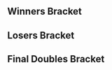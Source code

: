 {{DISPLAYTITLE:Full Bloom 3: ''Melee'' Doubles Bracket}}{{SetGame|melee}}{{Full Bloom 3 Melee Tabs |This=4}}
==Winners Bracket==
{{64DEDoublesWBracketA
|column-width=155
<!-- ROUND 1 -->
|r1m1t1p1=Leffen |r1m1t1p1flag=se
|r1m1t1p2=Ice |r1m1t1p2flag=de |r1m1t1score={{win}}
|r1m1t2p1=Bye |r1m1t2p1flag=
|r1m1t2p2=Bye |r1m1t2p2flag= |r1m1t2score=
|r1m1win=1

|r1m2t1p1=Tarchwood |r1m2t1p1flag=us
|r1m2t1p2=Banana Steve |r1m2t1p2flag=us |r1m2t1score=1
|r1m2t2p1=Suidt |r1m2t2p1flag=us
|r1m2t2p2=Biff$$$$ |r1m2t2p2flag=us |r1m2t2score=2
|r1m2win=2

|r1m3t1p1=Ginger |r1m3t1p1flag=us
|r1m3t1p2=Beach |r1m3t1p2flag=us |r1m3t1score=2
|r1m3t2p1=Rubica |r1m3t2p1flag=us
|r1m3t2p2=SuperiorJT |r1m3t2p2flag=us |r1m3t2score=0
|r1m3win=1

|r1m4t1p1=Reeve |r1m4t1p1flag=us
|r1m4t1p2=ORLY |r1m4t1p2flag=us |r1m4t1score=2
|r1m4t2p1=Stringer |r1m4t2p1flag=us
|r1m4t2p2=Gunhaver |r1m4t2p2flag=us |r1m4t2score=0
|r1m4win=1

|r1m5t1p1=Silent Wolf |r1m5t1p1flag=us
|r1m5t1p2=KJH |r1m5t1p2flag=us |r1m5t1score=2
|r1m5t2p1=Garbage |r1m5t2p1flag=us
|r1m5t2p2=Cancer |r1m5t2p2flag=us |r1m5t2score=0
|r1m5win=1

|r1m6t1p1=Papa |r1m6t1p1flag=us
|r1m6t1p2=Bumsqueeze |r1m6t1p2flag=us |r1m6t1score=2
|r1m6t2p1=Zicore |r1m6t2p1flag=us
|r1m6t2p2=Dannx |r1m6t2p2flag=us |r1m6t2score=0
|r1m6win=1

|r1m7t1p1=Drephen |r1m7t1p1flag=us
|r1m7t1p2=Kels |r1m7t1p2flag=us |r1m7t1score=2
|r1m7t2p1=Treyvon |r1m7t2p1flag=us
|r1m7t2p2=Thexy |r1m7t2p2flag=us |r1m7t2score=0
|r1m7win=1

|r1m8t1p1=Deep Fox |r1m8t1p1flag=us
|r1m8t1p2=Signd0g |r1m8t1p2flag=us |r1m8t1score=0
|r1m8t2p1=indy |r1m8t2p1flag=us
|r1m8t2p2=Amplas |r1m8t2p2flag=us |r1m8t2score=2
|r1m8win=2

|r1m9t1p1=S2J |r1m9t1p1flag=us
|r1m9t1p2=Shroomed |r1m9t1p2flag=us |r1m9t1score=DQ
|r1m9t2p1=IMDRR |r1m9t2p1flag=us
|r1m9t2p2=Xeno |r1m9t2p2flag=us |r1m9t2score={{win}}
|r1m9win=2

|r1m10t1p1=Wolven |r1m10t1p1flag=us
|r1m10t1p2=Seeze |r1m10t1p2flag=us |r1m10t1score=2
|r1m10t2p1=Knubs. |r1m10t2p1flag=us
|r1m10t2p2=Azzu |r1m10t2p2flag=us |r1m10t2score=0
|r1m10win=1

|r1m11t1p1=Captain Faceroll |r1m11t1p1flag=us
|r1m11t1p2=Nightmare |r1m11t1p2flag=ca |r1m11t1score=2
|r1m11t2p1=Mahatma |r1m11t2p1flag=us
|r1m11t2p2=set! |r1m11t2p2flag=us |r1m11t2score=0
|r1m11win=1

|r1m12t1p1=DairDev1L |r1m12t1p1flag=us
|r1m12t1p2=Den |r1m12t1p2flag=us |r1m12t1score=2
|r1m12t2p1=Bajef |r1m12t2p1flag=us
|r1m12t2p2=$PANK |r1m12t2p2flag=us |r1m12t2score=0
|r1m12win=1

|r1m13t1p1=The Moon |r1m13t1p1flag=us
|r1m13t1p2=Swedish Delight |r1m13t1p2flag=us |r1m13t1score=2
|r1m13t2p1=Anasazi |r1m13t2p1flag=us
|r1m13t2p2=Surfer Jesus |r1m13t2p2flag=us |r1m13t2score=0
|r1m13win=1

|r1m14t1p1=Ferriswheel |r1m14t1p1flag=us
|r1m14t1p2=notMitch |r1m14t1p2flag=us |r1m14t1score=0
|r1m14t2p1=Peanut |r1m14t2p1flag=us
|r1m14t2p2=Mr Pebbles |r1m14t2p2flag=us |r1m14t2score=2
|r1m14win=2

|r1m15t1p1=Rik |r1m15t1p1flag=us
|r1m15t1p2=Lanceinthepants |r1m15t1p2flag=us |r1m15t1score={{win}}
|r1m15t2p1=Penis Ryan |r1m15t2p1flag=us
|r1m15t2p2=Conquistadorable |r1m15t2p2flag=us |r1m15t2score=DQ
|r1m15win=1

|r1m16t1p1=Village Mascot |r1m16t1p1flag=us
|r1m16t1p2=Team Nick |r1m16t1p2flag=us |r1m16t1score=2
|r1m16t2p1=Qunt |r1m16t2p1flag=us
|r1m16t2p2=Resty Shackleford |r1m16t2p2flag=us |r1m16t2score=0
|r1m16win=1

|r1m17t1p1=Hungrybox |r1m17t1p1flag=us
|r1m17t1p2=SFAT |r1m17t1p2flag=us |r1m17t1score=2
|r1m17t2p1=Avian |r1m17t2p1flag=us
|r1m17t2p2=YamHam |r1m17t2p2flag=us |r1m17t2score=0
|r1m17win=1

|r1m18t1p1=Remix |r1m18t1p1flag=us
|r1m18t1p2=ASL |r1m18t1p2flag=us |r1m18t1score=0
|r1m18t2p1=weeaboo |r1m18t2p1flag=us
|r1m18t2p2=Thrash |r1m18t2p2flag=us |r1m18t2score=2
|r1m18win=2

|r1m19t1p1=Cob |r1m19t1p1flag=us
|r1m19t1p2=Amida |r1m19t1p2flag=us |r1m19t1score=2
|r1m19t2p1=Kush |r1m19t2p1flag=us
|r1m19t2p2=Free$ |r1m19t2p2flag=us |r1m19t2score=0
|r1m19win=1

|r1m20t1p1=voorhese |r1m20t1p1flag=us
|r1m20t1p2=Onisser |r1m20t1p2flag=us |r1m20t1score=2
|r1m20t2p1=iycewynd |r1m20t2p1flag=us
|r1m20t2p2=Purple |r1m20t2p2flag=us |r1m20t2score=0
|r1m20win=1

|r1m21t1p1=Vro |r1m21t1p1flag=us
|r1m21t1p2=Westballz |r1m21t1p2flag=us |r1m21t1score=2
|r1m21t2p1=Slime |r1m21t2p1flag=us
|r1m21t2p2=Russy |r1m21t2p2flag=us |r1m21t2score=0
|r1m21win=1

|r1m22t1p1=Nox |r1m22t1p1flag=us
|r1m22t1p2=Jacky |r1m22t1p2flag=us |r1m22t1score=1
|r1m22t2p1=Rasen |r1m22t2p1flag=us
|r1m22t2p2=simkins |r1m22t2p2flag=us |r1m22t2score=2
|r1m22win=2

|r1m23t1p1=Axe |r1m23t1p1flag=us
|r1m23t1p2=Trix |r1m23t1p2flag=us |r1m23t1score=2
|r1m23t2p1=Javes |r1m23t2p1flag=us
|r1m23t2p2=Drummer |r1m23t2p2flag=us |r1m23t2score=0
|r1m23win=1

|r1m24t1p1=Phrigid |r1m24t1p1flag=us
|r1m24t1p2=PKCrescent |r1m24t1p2flag=us |r1m24t1score=2
|r1m24t2p1=WINNIE |r1m24t2p1flag=us
|r1m24t2p2=Colonel Dog |r1m24t2p2flag=us |r1m24t2score=0
|r1m24win=1

|r1m25t1p1=Druggedfox |r1m25t1p1flag=us
|r1m25t1p2=MacD |r1m25t1p2flag=us |r1m25t1score=2
|r1m25t2p1=Centipede |r1m25t2p1flag=us
|r1m25t2p2=freeswat |r1m25t2p2flag=us |r1m25t2score=0
|r1m25win=1

|r1m26t1p1=Hacky |r1m26t1p1flag=us
|r1m26t1p2=Yogi |r1m26t1p2flag=us |r1m26t1score=0
|r1m26t2p1=Milhous |r1m26t2p1flag=us
|r1m26t2p2=AC |r1m26t2p2flag=us |r1m26t2score=2
|r1m26win=2

|r1m27t1p1=Mojo |r1m27t1p1flag=us
|r1m27t1p2=MattDotZeb |r1m27t1p2flag=us |r1m27t1score=2
|r1m27t2p1=Buckskinbay |r1m27t2p1flag=us
|r1m27t2p2=Waves |r1m27t2p2flag=us |r1m27t2score=0
|r1m27win=1

|r1m28t1p1=Zetts |r1m28t1p1flag=us
|r1m28t1p2=Fizzle_Boy |r1m28t1p2flag=us |r1m28t1score=2
|r1m28t2p1=Drownt |r1m28t2p1flag=us
|r1m28t2p2=SixRed |r1m28t2p2flag=us |r1m28t2score=0
|r1m28win=1

|r1m29t1p1=Duck |r1m29t1p1flag=us
|r1m29t1p2=Prince Abu |r1m29t1p2flag=us |r1m29t1score=2
|r1m29t2p1=Unsure |r1m29t2p1flag=us
|r1m29t2p2=Buttons |r1m29t2p2flag=us |r1m29t2score=0
|r1m29win=1

|r1m30t1p1=🔫 |r1m30t1p1flag=uz
|r1m30t1p2=LXIX |r1m30t1p2flag=ca |r1m30t1score={{win}}
|r1m30t2p1=$pud |r1m30t2p1flag=us
|r1m30t2p2=BananaSack |r1m30t2p2flag=us |r1m30t2score=DQ
|r1m30win=1

|r1m31t1p1=Phil |r1m31t1p1flag=us
|r1m31t1p2=HomeMadeWaffles |r1m31t1p2flag=us |r1m31t1score=2
|r1m31t2p1=Yankee |r1m31t2p1flag=us
|r1m31t2p2=Trusty Bag |r1m31t2p2flag=us |r1m31t2score=0
|r1m31win=1

|r1m32t1p1=Moy |r1m32t1p1flag=us
|r1m32t1p2=Ten |r1m32t1p2flag=us |r1m32t1score=0
|r1m32t2p1=Blahguy |r1m32t2p1flag=us
|r1m32t2p2=KittheShadow |r1m32t2p2flag=us |r1m32t2score=2
|r1m32win=2

<!-- ROUND 2 -->
|r2m1t1p1=Leffen |r2m1t1p1flag=se
|r2m1t1p2=Ice |r2m1t1p2flag=de |r2m1t1score=2
|r2m1t2p1=Suidt |r2m1t2p1flag=us
|r2m1t2p2=Biff$$$$ |r2m1t2p2flag=us |r2m1t2score=0
|r2m1win=1

|r2m2t1p1=Ginger |r2m2t1p1flag=us
|r2m2t1p2=Beach |r2m2t1p2flag=us |r2m2t1score=0
|r2m2t2p1=Reeve |r2m2t2p1flag=us
|r2m2t2p2=ORLY |r2m2t2p2flag=us |r2m2t2score=2
|r2m2win=2

|r2m3t1p1=Silent Wolf |r2m3t1p1flag=us
|r2m3t1p2=KJH |r2m3t1p2flag=us |r2m3t1score=2
|r2m3t2p1=Papa |r2m3t2p1flag=us
|r2m3t2p2=Bumsqueeze |r2m3t2p2flag=us |r2m3t2score=0
|r2m3win=1

|r2m4t1p1=Drephen |r2m4t1p1flag=us
|r2m4t1p2=Kels |r2m4t1p2flag=us |r2m4t1score=2
|r2m4t2p1=indy |r2m4t2p1flag=us
|r2m4t2p2=Amplas |r2m4t2p2flag=us |r2m4t2score=0
|r2m4win=1

|r2m5t1p1=IMDRR |r2m5t1p1flag=us
|r2m5t1p2=Xeno |r2m5t1p2flag=us |r2m5t1score=1
|r2m5t2p1=Wolven |r2m5t2p1flag=us
|r2m5t2p2=Seeze |r2m5t2p2flag=us |r2m5t2score=2
|r2m5win=2

|r2m6t1p1=Captain Faceroll |r2m6t1p1flag=us
|r2m6t1p2=Nightmare |r2m6t1p2flag=ca |r2m6t1score=2
|r2m6t2p1=DairDev1L |r2m6t2p1flag=us
|r2m6t2p2=Den |r2m6t2p2flag=us |r2m6t2score=0
|r2m6win=1

|r2m7t1p1=The Moon |r2m7t1p1flag=us
|r2m7t1p2=Swedish Delight |r2m7t1p2flag=us |r2m7t1score=2
|r2m7t2p1=Peanut |r2m7t2p1flag=us
|r2m7t2p2=Mr Pebbles |r2m7t2p2flag=us |r2m7t2score=0
|r2m7win=1

|r2m8t1p1=Rik |r2m8t1p1flag=us
|r2m8t1p2=Lanceinthepants |r2m8t1p2flag=us |r2m8t1score=2
|r2m8t2p1=Village Mascot |r2m8t2p1flag=us
|r2m8t2p2=Team Nick |r2m8t2p2flag=us |r2m8t2score=0
|r2m8win=1

|r2m9t1p1=Hungrybox |r2m9t1p1flag=us
|r2m9t1p2=SFAT |r2m9t1p2flag=us |r2m9t1score=2
|r2m9t2p1=weeaboo |r2m9t2p1flag=us
|r2m9t2p2=Thrash |r2m9t2p2flag=us |r2m9t2score=0
|r2m9win=1

|r2m10t1p1=Cob |r2m10t1p1flag=us
|r2m10t1p2=Amida |r2m10t1p2flag=us |r2m10t1score=1
|r2m10t2p1=voorhese |r2m10t2p1flag=us
|r2m10t2p2=Onisser |r2m10t2p2flag=us |r2m10t2score=2
|r2m10win=2

|r2m11t1p1=Vro |r2m11t1p1flag=us
|r2m11t1p2=Westballz |r2m11t1p2flag=us |r2m11t1score=2
|r2m11t2p1=Rasen |r2m11t2p1flag=us
|r2m11t2p2=simkins |r2m11t2p2flag=us |r2m11t2score=0
|r2m11win=1

|r2m12t1p1=Axe |r2m12t1p1flag=us
|r2m12t1p2=Trix |r2m12t1p2flag=us |r2m12t1score=2
|r2m12t2p1=Phrigid |r2m12t2p1flag=us
|r2m12t2p2=PKCrescent |r2m12t2p2flag=us |r2m12t2score=0
|r2m12win=1

|r2m13t1p1=Druggedfox |r2m13t1p1flag=us
|r2m13t1p2=MacD |r2m13t1p2flag=us |r2m13t1score=2
|r2m13t2p1=Milhous |r2m13t2p1flag=us
|r2m13t2p2=AC |r2m13t2p2flag=us |r2m13t2score=0
|r2m13win=1

|r2m14t1p1=Mojo |r2m14t1p1flag=us
|r2m14t1p2=MattDotZeb |r2m14t1p2flag=us |r2m14t1score=2
|r2m14t2p1=Zetts |r2m14t2p1flag=us
|r2m14t2p2=Fizzle_Boy |r2m14t2p2flag=us |r2m14t2score=1
|r2m14win=1

|r2m15t1p1=Duck |r2m15t1p1flag=us
|r2m15t1p2=Prince Abu |r2m15t1p2flag=us |r2m15t1score=2
|r2m15t2p1=🔫 |r2m15t2p1flag=uz
|r2m15t2p2=LXIX |r2m15t2p2flag=ca |r2m15t2score=0
|r2m15win=1

|r2m16t1p1=Phil |r2m16t1p1flag=us
|r2m16t1p2=HomeMadeWaffles |r2m16t1p2flag=us |r2m16t1score=2
|r2m16t2p1=Blahguy |r2m16t2p1flag=us
|r2m16t2p2=KittheShadow |r2m16t2p2flag=us |r2m16t2score=0
|r2m16win=1

<!-- ROUND 3 -->
|r3m1t1p1=Leffen |r3m1t1p1flag=se
|r3m1t1p2=Ice |r3m1t1p2flag=de |r3m1t1score=2
|r3m1t2p1=Reeve |r3m1t2p1flag=us
|r3m1t2p2=ORLY |r3m1t2p2flag=us |r3m1t2score=0
|r3m1win=1

|r3m2t1p1=Silent Wolf |r3m2t1p1flag=us
|r3m2t1p2=KJH |r3m2t1p2flag=us |r3m2t1score=2
|r3m2t2p1=Drephen |r3m2t2p1flag=us
|r3m2t2p2=Kels |r3m2t2p2flag=us |r3m2t2score=0
|r3m2win=1


|r3m3t1p1=Wolven |r3m3t1p1flag=us
|r3m3t1p2=Seeze |r3m3t1p2flag=us |r3m3t1score=0
|r3m3t2p1=Captain Faceroll |r3m3t2p1flag=us
|r3m3t2p2=Nightmare |r3m3t2p2flag=ca |r3m3t2score=2
|r3m3win=2

|r3m4t1p1=The Moon |r3m4t1p1flag=us
|r3m4t1p2=Swedish Delight |r3m4t1p2flag=us |r3m4t1score=2
|r3m4t2p1=Rik |r3m4t2p1flag=us
|r3m4t2p2=Lanceinthepants |r3m4t2p2flag=us |r3m4t2score=0
|r3m4win=1

|r3m5t1p1=Hungrybox |r3m5t1p1flag=us
|r3m5t1p2=SFAT |r3m5t1p2flag=us |r3m5t1score=2
|r3m5t2p1=voorhese |r3m5t2p1flag=us
|r3m5t2p2=Onisser |r3m5t2p2flag=us |r3m5t2score=0
|r3m5win=1

|r3m6t1p1=Vro |r3m6t1p1flag=us
|r3m6t1p2=Westballz |r3m6t1p2flag=us |r3m6t1score=0
|r3m6t2p1=Axe |r3m6t2p1flag=us
|r3m6t2p2=Trix |r3m6t2p2flag=us |r3m6t2score=2
|r3m6win=2

|r3m7t1p1=Druggedfox |r3m7t1p1flag=us
|r3m7t1p2=MacD |r3m7t1p2flag=us |r3m7t1score=2
|r3m7t2p1=Mojo |r3m7t2p1flag=us
|r3m7t2p2=MattDotZeb |r3m7t2p2flag=us |r3m7t2score=1
|r3m7win=1

|r3m8t1p1=Duck |r3m8t1p1flag=us
|r3m8t1p2=Prince Abu |r3m8t1p2flag=us |r3m8t1score=2
|r3m8t2p1=Phil |r3m8t2p1flag=us
|r3m8t2p2=HomeMadeWaffles |r3m8t2p2flag=us |r3m8t2score=1
|r3m8win=1

<!-- ROUND 4 -->
|r4m1t1p1=Leffen |r4m1t1p1flag=se
|r4m1t1p2=Ice |r4m1t1p2flag=de |r4m1t1score=2
|r4m1t2p1=Silent Wolf |r4m1t2p1flag=us
|r4m1t2p2=KJH |r4m1t2p2flag=us |r4m1t2score=0
|r4m1win=1

|r4m2t1p1=Captain Faceroll |r4m2t1p1flag=us
|r4m2t1p2=Nightmare |r4m2t1p2flag=ca |r4m2t1score=0
|r4m2t2p1=The Moon |r4m2t2p1flag=us
|r4m2t2p2=Swedish Delight |r4m2t2p2flag=us |r4m2t2score=2
|r4m2win=2

|r4m3t1p1=Hungrybox |r4m3t1p1flag=us
|r4m3t1p2=SFAT |r4m3t1p2flag=us |r4m3t1score=2
|r4m3t2p1=Axe |r4m3t2p1flag=us
|r4m3t2p2=Trix |r4m3t2p2flag=us |r4m3t2score=0
|r4m3win=1

|r4m4t1p1=Druggedfox |r4m4t1p1flag=us
|r4m4t1p2=MacD |r4m4t1p2flag=us |r4m4t1score=2
|r4m4t2p1=Duck |r4m4t2p1flag=us
|r4m4t2p2=Prince Abu |r4m4t2p2flag=us |r4m4t2score=0
|r4m4win=1

<!-- ROUND 5 -->
|r5m1t1p1=Leffen |r5m1t1p1flag=se
|r5m1t1p2=Ice |r5m1t1p2flag=de |r5m1t1score=1
|r5m1t2p1=The Moon |r5m1t2p1flag=us
|r5m1t2p2=Swedish Delight |r5m1t2p2flag=us |r5m1t2score=3
|r5m1win=2

|r5m2t1p1=Hungrybox |r5m2t1p1flag=us
|r5m2t1p2=SFAT |r5m2t1p2flag=us |r5m2t1score=3
|r5m2t2p1=Druggedfox |r5m2t2p1flag=us
|r5m2t2p2=MacD |r5m2t2p2flag=us |r5m2t2score=1
|r5m2win=1
}}
==Losers Bracket==
{{64DEDoublesLBracketSmwA
|tourneylink=Full Bloom/3/Melee
|tourneyname=Full Bloom 3
|l1placement=49-64
|l2placement=33-48
|l3placement=25-32
|l4placement=17-24
|l5placement=13-16
|l6placement=9-12
|l7placement=7-8
|l8placement=5-6
|column-width=155

<!-- ROUND 1 -->
|l1m1t1p1=Bye |l1m1t1p1flag=
|l1m1t1p2=Bye |l1m1t1p2flag= |l1m1t1score=
|l1m1t2p1=Tarchwood |l1m1t2p1flag=us
|l1m1t2p2=Banana Steve |l1m1t2p2flag=us |l1m1t2score={{win}}
|l1m1win=2

|l1m2t1p1=Rubica |l1m2t1p1flag=us
|l1m2t1p2=SuperiorJT |l1m2t1p2flag=us |l1m2t1score=2
|l1m2t2p1=Stringer |l1m2t2p1flag=us
|l1m2t2p2=Gunhaver |l1m2t2p2flag=us |l1m2t2score=0
|l1m2win=1

|l1m3t1p1=Garbage |l1m3t1p1flag=us
|l1m3t1p2=Cancer |l1m3t1p2flag=us |l1m3t1score=0
|l1m3t2p1=Zicore |l1m3t2p1flag=us
|l1m3t2p2=Dannx |l1m3t2p2flag=us |l1m3t2score=2
|l1m3win=2

|l1m4t1p1=Treyvon |l1m4t1p1flag=us
|l1m4t1p2=Thexy |l1m4t1p2flag=us |l1m4t1score=1
|l1m4t2p1=Deep Fox |l1m4t2p1flag=us
|l1m4t2p2=Signd0g |l1m4t2p2flag=us |l1m4t2score=2
|l1m4win=2

|l1m5t1p1=S2J |l1m5t1p1flag=us
|l1m5t1p2=Shroomed |l1m5t1p2flag=us |l1m5t1score=2
|l1m5t2p1=Knubs. |l1m5t2p1flag=us
|l1m5t2p2=Azzu |l1m5t2p2flag=us |l1m5t2score=0
|l1m5win=1

|l1m6t1p1=Mahatma |l1m6t1p1flag=us
|l1m6t1p2=set! |l1m6t1p2flag=us |l1m6t1score=2
|l1m6t2p1=Bajef |l1m6t2p1flag=us
|l1m6t2p2=$PANK |l1m6t2p2flag=us |l1m6t2score=0
|l1m6win=1

|l1m7t1p1=Anasazi |l1m7t1p1flag=us
|l1m7t1p2=Surfer Jesus |l1m7t1p2flag=us |l1m7t1score=0
|l1m7t2p1=Ferriswheel |l1m7t2p1flag=us
|l1m7t2p2=notMitch |l1m7t2p2flag=us |l1m7t2score=2
|l1m7win=2

|l1m8t1p1=Penis Ryan |l1m8t1p1flag=us
|l1m8t1p2=Conquistadorable |l1m8t1p2flag=us |l1m8t1score=0
|l1m8t2p1=Qunt |l1m8t2p1flag=us
|l1m8t2p2=Resty Shackleford |l1m8t2p2flag=us |l1m8t2score=2
|l1m8win=2

|l1m9t1p1=Avian |l1m9t1p1flag=us
|l1m9t1p2=YamHam |l1m9t1p2flag=us |l1m9t1score=0
|l1m9t2p1=Remix |l1m9t2p1flag=us
|l1m9t2p2=ASL |l1m9t2p2flag=us |l1m9t2score=2
|l1m9win=2

|l1m10t1p1=Kush |l1m10t1p1flag=us
|l1m10t1p2=Free$ |l1m10t1p2flag=us |l1m10t1score=1
|l1m10t2p1=iycewynd |l1m10t2p1flag=us
|l1m10t2p2=Purple |l1m10t2p2flag=us |l1m10t2score=2
|l1m10win=2

|l1m11t1p1=Slime |l1m11t1p1flag=us
|l1m11t1p2=Russy |l1m11t1p2flag=us |l1m11t1score=0
|l1m11t2p1=Nox |l1m11t2p1flag=us
|l1m11t2p2=Jacky |l1m11t2p2flag=us |l1m11t2score=2
|l1m11win=2

|l1m12t1p1=Javes |l1m12t1p1flag=us
|l1m12t1p2=Drummer |l1m12t1p2flag=us |l1m12t1score=0
|l1m12t2p1=WINNIE |l1m12t2p1flag=us
|l1m12t2p2=Colonel Dog |l1m12t2p2flag=us |l1m12t2score=2
|l1m12win=2

|l1m13t1p1=Centipede |l1m13t1p1flag=us
|l1m13t1p2=freeswat |l1m13t1p2flag=us |l1m13t1score=DQ
|l1m13t2p1=Hacky |l1m13t2p1flag=us
|l1m13t2p2=Yogi |l1m13t2p2flag=us |l1m13t2score={{win}}
|l1m13win=2

|l1m14t1p1=Buckskinbay |l1m14t1p1flag=us
|l1m14t1p2=Waves |l1m14t1p2flag=us |l1m14t1score=0
|l1m14t2p1=Drownt |l1m14t2p1flag=us
|l1m14t2p2=SixRed |l1m14t2p2flag=us |l1m14t2score=2
|l1m14win=2

|l1m15t1p1=Unsure |l1m15t1p1flag=us
|l1m15t1p2=Buttons |l1m15t1p2flag=us |l1m15t1score=2
|l1m15t2p1=$pud |l1m15t2p1flag=us
|l1m15t2p2=BananaSack |l1m15t2p2flag=us |l1m15t2score=1
|l1m15win=1

|l1m16t1p1=Yankee |l1m16t1p1flag=us
|l1m16t1p2=Trusty Bag |l1m16t1p2flag=us |l1m16t1score=2
|l1m16t2p1=Moy |l1m16t2p1flag=us
|l1m16t2p2=Ten |l1m16t2p2flag=us |l1m16t2score=0
|l1m16win=1

<!-- ROUND 2 -->
|l2m1t1p1=Blahguy |l2m1t1p1flag=us
|l2m1t1p2=KittheShadow |l2m1t1p2flag=us |l2m1t1score=0
|l2m1t2p1=Tarchwood |l2m1t2p1flag=us
|l2m1t2p2=Banana Steve |l2m1t2p2flag=us |l2m1t2score=2
|l2m1win=2

|l2m2t1p1=🔫 |l2m2t1p1flag=uz
|l2m2t1p2=LXIX |l2m2t1p2flag=ca |l2m2t1score=2
|l2m2t2p1=Rubica |l2m2t2p1flag=us
|l2m2t2p2=SuperiorJT |l2m2t2p2flag=us |l2m2t2score=0
|l2m2win=1

|l2m3t1p1=Zetts |l2m3t1p1flag=us
|l2m3t1p2=Fizzle_Boy |l2m3t1p2flag=us |l2m3t1score=2
|l2m3t2p1=Zicore |l2m3t2p1flag=us
|l2m3t2p2=Dannx |l2m3t2p2flag=us |l2m3t2score=0
|l2m3win=1

|l2m4t1p1=Milhous |l2m4t1p1flag=us
|l2m4t1p2=AC |l2m4t1p2flag=us |l2m4t1score=2
|l2m4t2p1=Deep Fox |l2m4t2p1flag=us
|l2m4t2p2=Signd0g |l2m4t2p2flag=us |l2m4t2score=1
|l2m4win=1

|l2m5t1p1=Phrigid |l2m5t1p1flag=us
|l2m5t1p2=PKCrescent |l2m5t1p2flag=us |l2m5t1score=0
|l2m5t2p1=S2J |l2m5t2p1flag=us
|l2m5t2p2=Shroomed |l2m5t2p2flag=us |l2m5t2score=2
|l2m5win=2

|l2m6t1p1=Rasen |l2m6t1p1flag=us
|l2m6t1p2=simkins |l2m6t1p2flag=us |l2m6t1score=2
|l2m6t2p1=Mahatma |l2m6t2p1flag=us
|l2m6t2p2=set! |l2m6t2p2flag=us |l2m6t2score=0
|l2m6win=1

|l2m7t1p1=Cob |l2m7t1p1flag=us
|l2m7t1p2=Amida |l2m7t1p2flag=us |l2m7t1score=2
|l2m7t2p1=Ferriswheel |l2m7t2p1flag=us
|l2m7t2p2=notMitch |l2m7t2p2flag=us |l2m7t2score=0
|l2m7win=1

|l2m8t1p1=weeaboo |l2m8t1p1flag=us
|l2m8t1p2=Thrash |l2m8t1p2flag=us |l2m8t1score=2
|l2m8t2p1=Qunt |l2m8t2p1flag=us
|l2m8t2p2=Resty Shackleford |l2m8t2p2flag=us |l2m8t2score=0
|l2m8win=1

|l2m9t1p1=Village Mascot |l2m9t1p1flag=us
|l2m9t1p2=Team Nick |l2m9t1p2flag=us |l2m9t1score=2
|l2m9t2p1=Remix |l2m9t2p1flag=us
|l2m9t2p2=ASL |l2m9t2p2flag=us |l2m9t2score=0
|l2m9win=1

|l2m10t1p1=Peanut |l2m10t1p1flag=us
|l2m10t1p2=Mr Pebbles |l2m10t1p2flag=us |l2m10t1score=2
|l2m10t2p1=iycewynd |l2m10t2p1flag=us
|l2m10t2p2=Purple |l2m10t2p2flag=us |l2m10t2score=0
|l2m10win=1

|l2m11t1p1=DairDev1L |l2m11t1p1flag=us
|l2m11t1p2=Den |l2m11t1p2flag=us |l2m11t1score=2
|l2m11t2p1=Nox |l2m11t2p1flag=us
|l2m11t2p2=Jacky |l2m11t2p2flag=us |l2m11t2score=1
|l2m11win=1

|l2m12t1p1=IMDRR |l2m12t1p1flag=us
|l2m12t1p2=Xeno |l2m12t1p2flag=us |l2m12t1score=2
|l2m12t2p1=WINNIE |l2m12t2p1flag=us
|l2m12t2p2=Colonel Dog |l2m12t2p2flag=us |l2m12t2score=0
|l2m12win=1

|l2m13t1p1=indy |l2m13t1p1flag=us
|l2m13t1p2=Amplas |l2m13t1p2flag=us |l2m13t1score=2
|l2m13t2p1=Hacky |l2m13t2p1flag=us
|l2m13t2p2=Yogi |l2m13t2p2flag=us |l2m13t2score=0
|l2m13win=1

|l2m14t1p1=Papa |l2m14t1p1flag=us
|l2m14t1p2=Bumsqueeze |l2m14t1p2flag=us |l2m14t1score=2
|l2m14t2p1=Drownt |l2m14t2p1flag=us
|l2m14t2p2=SixRed |l2m14t2p2flag=us |l2m14t2score=0
|l2m14win=1

|l2m15t1p1=Ginger |l2m15t1p1flag=us
|l2m15t1p2=Beach |l2m15t1p2flag=us |l2m15t1score=2
|l2m15t2p1=Unsure |l2m15t2p1flag=us
|l2m15t2p2=Buttons |l2m15t2p2flag=us |l2m15t2score=0
|l2m15win=1

|l2m16t1p1=Suidt |l2m16t1p1flag=us
|l2m16t1p2=Biff$$$$ |l2m16t1p2flag=us |l2m16t1score=2
|l2m16t2p1=Yankee |l2m16t2p1flag=us
|l2m16t2p2=Trusty Bag |l2m16t2p2flag=us |l2m16t2score=0
|l2m16win=1

<!-- ROUND 3 -->
|l3m1t1p1=Tarchwood |l3m1t1p1flag=us
|l3m1t1p2=Banana Steve |l3m1t1p2flag=us |l3m1t1score=0
|l3m1t2p1=🔫 |l3m1t2p1flag=uz
|l3m1t2p2=LXIX |l3m1t2p2flag=ca |l3m1t2score=2
|l3m1win=2

|l3m2t1p1=Zetts |l3m2t1p1flag=us
|l3m2t1p2=Fizzle_Boy |l3m2t1p2flag=us |l3m2t1score=2
|l3m2t2p1=Milhous |l3m2t2p1flag=us
|l3m2t2p2=AC |l3m2t2p2flag=us |l3m2t2score=0
|l3m2win=1

|l3m3t1p1=S2J |l3m3t1p1flag=us
|l3m3t1p2=Shroomed |l3m3t1p2flag=us |l3m3t1score=2
|l3m3t2p1=Rasen |l3m3t2p1flag=us
|l3m3t2p2=simkins |l3m3t2p2flag=us |l3m3t2score=0
|l3m3win=1

|l3m4t1p1=Cob |l3m4t1p1flag=us
|l3m4t1p2=Amida |l3m4t1p2flag=us |l3m4t1score=2
|l3m4t2p1=weeaboo |l3m4t2p1flag=us
|l3m4t2p2=Thrash |l3m4t2p2flag=us |l3m4t2score=1
|l3m4win=1

|l3m5t1p1=Village Mascot |l3m5t1p1flag=us
|l3m5t1p2=Team Nick |l3m5t1p2flag=us |l3m5t1score=2
|l3m5t2p1=Peanut |l3m5t2p1flag=us
|l3m5t2p2=Mr Pebbles |l3m5t2p2flag=us |l3m5t2score=0
|l3m5win=1

|l3m6t1p1=DairDev1L |l3m6t1p1flag=us
|l3m6t1p2=Den |l3m6t1p2flag=us |l3m6t1score=2
|l3m6t2p1=IMDRR |l3m6t2p1flag=us
|l3m6t2p2=Xeno |l3m6t2p2flag=us |l3m6t2score=1
|l3m6win=1

|l3m7t1p1=indy |l3m7t1p1flag=us
|l3m7t1p2=Amplas |l3m7t1p2flag=us |l3m7t1score=2
|l3m7t2p1=Papa |l3m7t2p1flag=us
|l3m7t2p2=Bumsqueeze |l3m7t2p2flag=us |l3m7t2score=1
|l3m7win=1

|l3m8t1p1=Ginger |l3m8t1p1flag=us
|l3m8t1p2=Beach |l3m8t1p2flag=us |l3m8t1score=2
|l3m8t2p1=Suidt |l3m8t2p1flag=us
|l3m8t2p2=Biff$$$$ |l3m8t2p2flag=us |l3m8t2score=1
|l3m8win=1

<!-- ROUND 4 -->
|l4m1t1p1=Rik |l4m1t1p1flag=us
|l4m1t1p2=Lanceinthepants |l4m1t1p2flag=us |l4m1t1score=2
|l4m1t2p1=🔫 |l4m1t2p1flag=uz
|l4m1t2p2=LXIX |l4m1t2p2flag=ca |l4m1t2score=0
|l4m1win=1

|l4m2t1p1=Wolven |l4m2t1p1flag=us
|l4m2t1p2=Seeze |l4m2t1p2flag=us |l4m2t1score=0
|l4m2t2p1=Zetts |l4m2t2p1flag=us
|l4m2t2p2=Fizzle_Boy |l4m2t2p2flag=us |l4m2t2score=2
|l4m2win=2

|l4m3t1p1=Drephen |l4m3t1p1flag=us
|l4m3t1p2=Kels |l4m3t1p2flag=us |l4m3t1score=0
|l4m3t2p1=S2J |l4m3t2p1flag=us
|l4m3t2p2=Shroomed |l4m3t2p2flag=us |l4m3t2score=2
|l4m3win=2

|l4m4t1p1=Reeve |l4m4t1p1flag=us
|l4m4t1p2=ORLY |l4m4t1p2flag=us |l4m4t1score=2
|l4m4t2p1=Cob |l4m4t2p1flag=us
|l4m4t2p2=Amida |l4m4t2p2flag=us |l4m4t2score=0
|l4m4win=1

|l4m5t1p1=Phil |l4m5t1p1flag=us
|l4m5t1p2=HomeMadeWaffles |l4m5t1p2flag=us |l4m5t1score=1
|l4m5t2p1=Village Mascot |l4m5t2p1flag=us
|l4m5t2p2=Team Nick |l4m5t2p2flag=us |l4m5t2score=2
|l4m5win=2

|l4m6t1p1=Mojo |l4m6t1p1flag=us
|l4m6t1p2=MattDotZeb |l4m6t1p2flag=us |l4m6t1score=2
|l4m6t2p1=DairDev1L |l4m6t2p1flag=us
|l4m6t2p2=Den |l4m6t2p2flag=us |l4m6t2score=0
|l4m6win=1

|l4m7t1p1=Vro |l4m7t1p1flag=us
|l4m7t1p2=Westballz |l4m7t1p2flag=us |l4m7t1score=2
|l4m7t2p1=indy |l4m7t2p1flag=us
|l4m7t2p2=Amplas |l4m7t2p2flag=us |l4m7t2score=0
|l4m7win=1

|l4m8t1p1=voorhese |l4m8t1p1flag=us
|l4m8t1p2=Onisser |l4m8t1p2flag=us |l4m8t1score=2
|l4m8t2p1=Ginger |l4m8t2p1flag=us
|l4m8t2p2=Beach |l4m8t2p2flag=us |l4m8t2score=1
|l4m8win=1

<!-- ROUND 5 -->
|l5m1t1p1=Rik |l5m1t1p1flag=us
|l5m1t1p2=Lanceinthepants |l5m1t1p2flag=us |l5m1t1score=2
|l5m1t2p1=Zetts |l5m1t2p1flag=us
|l5m1t2p2=Fizzle_Boy |l5m1t2p2flag=us |l5m1t2score=1
|l5m1win=1

|l5m2t1p1=S2J |l5m2t1p1flag=us
|l5m2t1p2=Shroomed |l5m2t1p2flag=us |l5m2t1score=2
|l5m2t2p1=Reeve |l5m2t2p1flag=us
|l5m2t2p2=ORLY |l5m2t2p2flag=us |l5m2t2score=0
|l5m2win=1

|l5m3t1p1=Village Mascot |l5m3t1p1flag=us
|l5m3t1p2=Team Nick |l5m3t1p2flag=us |l5m3t1score=1
|l5m3t2p1=Mojo |l5m3t2p1flag=us
|l5m3t2p2=MattDotZeb |l5m3t2p2flag=us |l5m3t2score=2
|l5m3win=2

|l5m4t1p1=Vro |l5m4t1p1flag=us
|l5m4t1p2=Westballz |l5m4t1p2flag=us |l5m4t1score=2
|l5m4t2p1=voorhese |l5m4t2p1flag=us
|l5m4t2p2=Onisser |l5m4t2p2flag=us |l5m4t2score=0
|l5m4win=1

<!-- ROUND 6 -->
|l6m1t1p1=Axe |l6m1t1p1flag=us
|l6m1t1p2=Trix |l6m1t1p2flag=us |l6m1t1score=1
|l6m1t2p1=Rik |l6m1t2p1flag=us
|l6m1t2p2=Lanceinthepants |l6m1t2p2flag=us |l6m1t2score=2
|l6m1win=2

|l6m2t1p1=Duck |l6m2t1p1flag=us
|l6m2t1p2=Prince Abu |l6m2t1p2flag=us |l6m2t1score=0
|l6m2t2p1=S2J |l6m2t2p1flag=us
|l6m2t2p2=Shroomed |l6m2t2p2flag=us |l6m2t2score=2
|l6m2win=2

|l6m3t1p1=Silent Wolf |l6m3t1p1flag=us
|l6m3t1p2=KJH |l6m3t1p2flag=us |l6m3t1score=0
|l6m3t2p1=Mojo |l6m3t2p1flag=us
|l6m3t2p2=MattDotZeb |l6m3t2p2flag=us |l6m3t2score=2
|l6m3win=2

|l6m4t1p1=Captain Faceroll |l6m4t1p1flag=us
|l6m4t1p2=Nightmare |l6m4t1p2flag=ca |l6m4t1score=1
|l6m4t2p1=Vro |l6m4t2p1flag=us
|l6m4t2p2=Westballz |l6m4t2p2flag=us |l6m4t2score=2
|l6m4win=2

<!-- ROUND 7 -->
|l7m1t1p1=Rik |l7m1t1p1flag=us
|l7m1t1p2=Lanceinthepants |l7m1t1p2flag=us |l7m1t1score=0
|l7m1t2p1=S2J |l7m1t2p1flag=us
|l7m1t2p2=Shroomed |l7m1t2p2flag=us |l7m1t2score=2
|l7m1win=2

|l7m2t1p1=Mojo |l7m2t1p1flag=us
|l7m2t1p2=MattDotZeb |l7m2t1p2flag=us |l7m2t1score=2
|l7m2t2p1=Vro |l7m2t2p1flag=us
|l7m2t2p2=Westballz |l7m2t2p2flag=us |l7m2t2score=1
|l7m2win=1

<!-- ROUND 8 -->
|l8m1t1p1=Leffen |l8m1t1p1flag=se
|l8m1t1p2=Ice |l8m1t1p2flag=de |l8m1t1score=2
|l8m1t2p1=S2J |l8m1t2p1flag=us
|l8m1t2p2=Shroomed |l8m1t2p2flag=us |l8m1t2score=3
|l8m1win=2

|l8m2t1p1=Druggedfox |l8m2t1p1flag=us
|l8m2t1p2=MacD |l8m2t1p2flag=us |l8m2t1score=3
|l8m2t2p1=Mojo |l8m2t2p1flag=us
|l8m2t2p2=MattDotZeb |l8m2t2p2flag=us |l8m2t2score=0
|l8m2win=1
}}
<onlyinclude>
==Final Doubles Bracket==
{{DEFinalDoublesSmwBracket
|tourneylink=Full Bloom/3/Melee
|tourneyname=Full Bloom 3
|l1placement=4
|r2placement=3
|r3loserplacement=2
|r3winnerplacement=1
|column-width=155

<!-- FROM WINNERS -->
|r1m1t1p1=The Moon |r1m1t1p1flag=us
|r1m1t1p2=Swedish Delight |r1m1t1p2flag=us |r1m1t1score=0
|r1m1t2p1=Hungrybox |r1m1t2p1flag=us
|r1m1t2p2=SFAT |r1m1t2p2flag=us |r1m1t2score=3
|r1m1win=2

<!-- FROM LOSERS -->
|l1m1t1p1=S2J |l1m1t1p1flag=us
|l1m1t1p2=Shroomed |l1m1t1p2flag=us |l1m1t1score=3
|l1m1t2p1=Druggedfox |l1m1t2p1flag=us
|l1m1t2p2=MacD |l1m1t2p2flag=us |l1m1t2score=0
|l1m1win=1

<!-- LOSERS FINALS -->
|r2m1t1p1=The Moon |r2m1t1p1flag=us
|r2m1t1p2=Swedish Delight |r2m1t1p2flag=us |r2m1t1score=3
|r2m1t2p1=S2J |r2m1t2p1flag=us
|r2m1t2p2=Shroomed |r2m1t2p2flag=us |r2m1t2score=0
|r2m1win=1

<!-- GRAND FINALS -->
|r3m1t1p1=Hungrybox |r3m1t1p1flag=us
|r3m1t1p2=SFAT |r3m1t1p2flag=us |r3m1t1score=3 |r3m2t1score=
|r3m1t2p1=The Moon |r3m1t2p1flag=us
|r3m1t2p2=Swedish Delight |r3m1t2p2flag=us |r3m1t2score=2 |r3m2t2score=
|r3m1win=1
}}
</onlyinclude>
